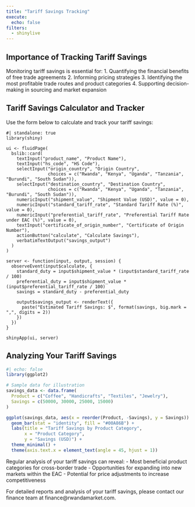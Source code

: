 ```yaml
---
title: "Tariff Savings Tracking"
execute: 
  echo: false
filters: 
  - shinylive
---
```


## Importance of Tracking Tariff Savings

Monitoring tariff savings is essential for: 1. Quantifying the financial benefits of free trade agreements 2. Informing pricing strategies 3. Identifying the most profitable trade routes and product categories 4. Supporting decision-making in sourcing and market expansion

## Tariff Savings Calculator and Tracker

Use the form below to calculate and track your tariff savings:

```shinylive-r
#| standalone: true
library(shiny)

ui <- fluidPage(
  bslib::card(
    textInput("product_name", "Product Name"),
    textInput("hs_code", "HS Code"),
    selectInput("origin_country", "Origin Country", 
                choices = c("Rwanda", "Kenya", "Uganda", "Tanzania", "Burundi", "South Sudan")),
    selectInput("destination_country", "Destination Country", 
                choices = c("Rwanda", "Kenya", "Uganda", "Tanzania", "Burundi", "South Sudan")),
    numericInput("shipment_value", "Shipment Value (USD)", value = 0),
    numericInput("standard_tariff_rate", "Standard Tariff Rate (%)", value = 0),
    numericInput("preferential_tariff_rate", "Preferential Tariff Rate under EAC (%)", value = 0),
    textInput("certificate_of_origin_number", "Certificate of Origin Number"),
    actionButton("calculate", "Calculate Savings"),
    verbatimTextOutput("savings_output")
  )
)

server <- function(input, output, session) {
  observeEvent(input$calculate, {
    standard_duty = input$shipment_value * (input$standard_tariff_rate / 100)
    preferential_duty = input$shipment_value * (input$preferential_tariff_rate / 100)
    savings = standard_duty - preferential_duty
    
    output$savings_output <- renderText({
      paste("Estimated Tariff Savings: $", format(savings, big.mark = ",", digits = 2))
    })
  })
}

shinyApp(ui, server)
```

## Analyzing Your Tariff Savings

```r
#| echo: false
library(ggplot2)

# Sample data for illustration
savings_data <- data.frame(
  Product = c("Coffee", "Handicrafts", "Textiles", "Jewelry"),
  Savings = c(50000, 30000, 25000, 15000)
)

ggplot(savings_data, aes(x = reorder(Product, -Savings), y = Savings)) +
  geom_bar(stat = "identity", fill = "#00A86B") +
  labs(title = "Tariff Savings by Product Category",
       x = "Product Category",
       y = "Savings (USD)") +
  theme_minimal() +
  theme(axis.text.x = element_text(angle = 45, hjust = 1))
```

Regular analysis of your tariff savings can reveal: - Most beneficial product categories for cross-border trade - Opportunities for expanding into new markets within the EAC - Potential for price adjustments to increase competitiveness

For detailed reports and analysis of your tariff savings, please contact our finance team at finance\@rwandamarket.com.
